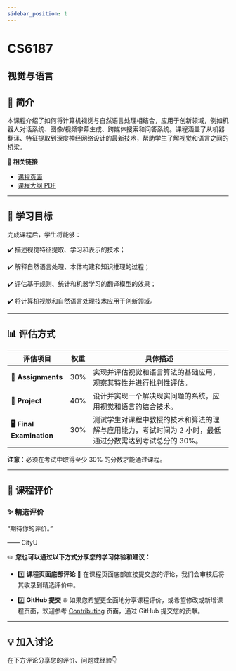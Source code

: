 ```yaml
---
sidebar_position: 1
---
```


# CS6187
## 视觉与语言

## **📘 简介**
本课程介绍了如何将计算机视觉与自然语言处理相结合，应用于创新领域，例如机器人对话系统、图像/视频字幕生成、跨媒体搜索和问答系统。课程涵盖了从机器翻译、特征提取到深度神经网络设计的最新技术，帮助学生了解视觉和语言之间的桥梁。

🔗 **相关链接**
- [课程页面](https://www.cityu.edu.hk/catalogue/pg/202425/course/CS6187.htm)
- [课程大纲 PDF](https://www.cityu.edu.hk/catalogue/pg/202425/course/CS6187.pdf)

---

## **🎯 学习目标**

完成课程后，学生将能够：

✔️ 描述视觉特征提取、学习和表示的技术；

✔️ 解释自然语言处理、本体构建和知识推理的过程；

✔️ 评估基于规则、统计和机器学习的翻译模型的效果；

✔️ 将计算机视觉和自然语言处理技术应用于创新领域。

---

## **📊 评估方式**

| **评估项目**              | **权重** | **具体描述**                                                                                       |
|--------------------------|---------|---------------------------------------------------------------------------------------------------|
| **📝 Assignments**         | 30%     | 实现并评估视觉和语言算法的基础应用，观察其特性并进行批判性评估。                                         |
| **📄 Project**             | 40%     | 设计并实现一个解决现实问题的系统，应用视觉和语言的结合技术。                                             |
| **🖥️ Final Examination**    | 30%     | 测试学生对课程中教授的技术和算法的理解与应用能力，考试时间为 2 小时，最低通过分数需达到考试总分的 30%。      |

**注意**：必须在考试中取得至少 30% 的分数才能通过课程。

---

## **💬 课程评价**

### ✨ **精选评价**
<div className={commentStyles.commentBox}>
    <p className={commentStyles.commentText}>
        “期待你的评价。”
    </p>
    <p className={commentStyles.commentAuthor}>—— CityU</p>
</div>

✏️ **您也可以通过以下方式分享您的学习体验和建议：**

- 1️⃣ **课程页面底部评论**
💬 在课程页面底部直接提交您的评论，我们会审核后将其收录到精选评价中。

- 2️⃣ **GitHub 提交**
🌐 如果您希望更全面地分享课程评价，或希望修改或新增课程页面，欢迎参考 [Contributing](https://penjc.github.io/cityU-navigator/contributing) 页面，通过 GitHub 提交您的贡献。




---

## **💡 加入讨论**

在下方评论分享您的评价、问题或经验👇
<Utterances />